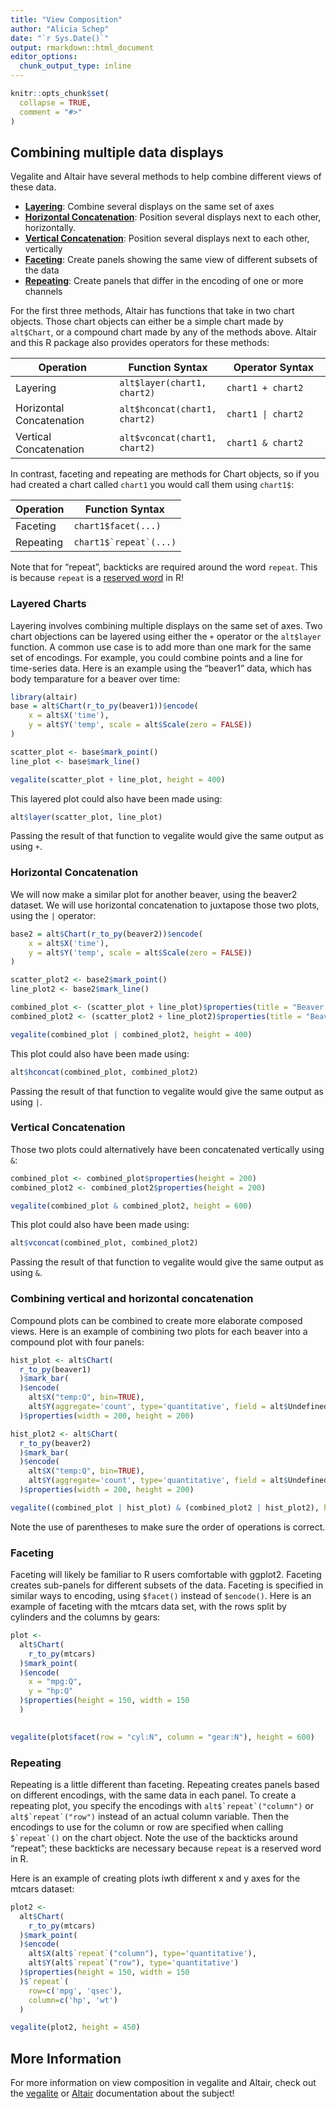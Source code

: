 ```yaml
---
title: "View Composition"
author: "Alicia Schep"
date: "`r Sys.Date()`"
output: rmarkdown::html_document
editor_options: 
  chunk_output_type: inline
---
```


```r
knitr::opts_chunk$set(
  collapse = TRUE,
  comment = "#>"
)
```

## Combining multiple data displays

Vegalite and Altair have several methods to help combine different views of these data.  

* [**Layering**](#layer): Combine several displays on the same set of axes
* [**Horizontal Concatenation**](#hconcat): Position several displays next to each other, horizontally.
* [**Vertical Concatenation**](#vconcat): Position several displays next to each other, vertically
* [**Faceting**](#facet): Create panels showing the same view of different subsets of the data
* [**Repeating**](#repeat): Create panels that differ in the encoding of one or more channels

For the first three methods, Altair has functions that take in two chart objects. Those chart objects can either be a simple chart made by `alt$Chart`, or a compound chart made by any of the methods above.  Altair and this R package also provides operators for these methods:

| Operation  | Function Syntax | Operator Syntax |
| ------------- | ------------- | ------------- |
| Layering  | `alt$layer(chart1, chart2)`  | `chart1 + chart2`  |
| Horizontal Concatenation  | `alt$hconcat(chart1, chart2)`  | `chart1 | chart2`  |
| Vertical Concatenation  | `alt$vconcat(chart1, chart2)`  | `chart1 & chart2`  |

In contrast, faceting and repeating are methods for Chart objects, so if you had created a chart called `chart1` you would call them using `chart1$`:

| Operation  | Function Syntax |
| ------------- | ------------- |
| Faceting | `chart1$facet(...)`  |
| Repeating  | ``chart1$`repeat`(...)``  |

Note that for "repeat", backticks are required around the word `repeat`. This is because `repeat` is a [reserved word](http://stat.ethz.ch/R-manual/R-devel/library/base/html/Reserved.html) in R!

### Layered Charts {#layer}

Layering involves combining multiple displays on the same set of axes. Two chart objections can be layered using either the `+` operator or the `alt$layer` function. A common use case is to add more than one mark for the same set of encodings.  For example, you could combine points and a line for time-series data. Here is an example using the "beaver1" data, which has body temparature for a beaver over time:

```r
library(altair)
base = alt$Chart(r_to_py(beaver1))$encode(
    x = alt$X('time'),
    y = alt$Y('temp', scale = alt$Scale(zero = FALSE))
)

scatter_plot <- base$mark_point()
line_plot <- base$mark_line()

vegalite(scatter_plot + line_plot, height = 400)
```

This layered plot could also have been made using:

```r
alt$layer(scatter_plot, line_plot)
```

Passing the result of that function to vegalite would give the same output as using `+`.

### Horizontal Concatenation {#hconcat}

We will now make a similar plot for another beaver, using the beaver2 dataset. We will use horizontal concatenation to juxtapose those two plots, using the `|` operator:

```r
base2 = alt$Chart(r_to_py(beaver2))$encode(
    x = alt$X('time'),
    y = alt$Y('temp', scale = alt$Scale(zero = FALSE))
)

scatter_plot2 <- base2$mark_point()
line_plot2 <- base2$mark_line()

combined_plot <- (scatter_plot + line_plot)$properties(title = "Beaver 1", width = 200)
combined_plot2 <- (scatter_plot2 + line_plot2)$properties(title = "Beaver 2", width = 200)

vegalite(combined_plot | combined_plot2, height = 400)
```

This plot could also have been made using:

```r
alt$hconcat(combined_plot, combined_plot2)
```

Passing the result of that function to vegalite would give the same output as using `|`.

### Vertical Concatenation {#vconcat}

Those two plots could alternatively have been concatenated vertically using `&`:

```r
combined_plot <- combined_plot$properties(height = 200)
combined_plot2 <- combined_plot2$properties(height = 200)

vegalite(combined_plot & combined_plot2, height = 600)
```

This plot could also have been made using:

```r
alt$vconcat(combined_plot, combined_plot2)
```

Passing the result of that function to vegalite would give the same output as using `&`.

### Combining vertical and horizontal concatenation

Compound plots can be combined to create more elaborate composed views. Here is an example of combining two plots for each beaver into a compound plot with four panels:

```r
hist_plot <- alt$Chart(
  r_to_py(beaver1)
  )$mark_bar(
  )$encode(
    alt$X("temp:Q", bin=TRUE),
    alt$Y(aggregate='count', type='quantitative', field = alt$Undefined)
  )$properties(width = 200, height = 200)

hist_plot2 <- alt$Chart(
  r_to_py(beaver2)
  )$mark_bar(
  )$encode(
    alt$X("temp:Q", bin=TRUE),
    alt$Y(aggregate='count', type='quantitative', field = alt$Undefined)
  )$properties(width = 200, height = 200)

vegalite((combined_plot | hist_plot) & (combined_plot2 | hist_plot2), height = 600)
```

Note the use of parentheses to make sure the order of operations is correct.  

### Faceting {#facet}

Faceting will likely be familiar to R users comfortable with ggplot2. Faceting creates sub-panels for different subsets of the data. Faceting is specified in similar ways to encoding, using `$facet()` instead of `$encode()`.  Here is an example of faceting with the mtcars data set, with the rows split by cylinders and the columns by gears:

```r
plot <- 
  alt$Chart(
    r_to_py(mtcars)
  )$mark_point(
  )$encode(
    x = "mpg:Q",
    y = "hp:Q"
  )$properties(height = 150, width = 150
  )
  

vegalite(plot$facet(row = "cyl:N", column = "gear:N"), height = 600)
```

### Repeating {#repeat}

Repeating is a little different than faceting. Repeating creates panels based on different encodings, with the same data in each panel. To create a repeating plot, you specify the encodings with ``alt$`repeat`("column")`` or  ``alt$`repeat`("row")`` instead of an actual column variable. Then the encodings to use for the column or row are specified when calling ``$`repeat`()`` on the chart object. Note the use of the backticks around "repeat"; these backticks are necessary because `repeat` is a reserved word in R. 

Here is an example of creating plots iwth different x and y axes for the mtcars dataset:

```r
plot2 <- 
  alt$Chart(
    r_to_py(mtcars)
  )$mark_point(
  )$encode(
    alt$X(alt$`repeat`("column"), type='quantitative'),
    alt$Y(alt$`repeat`("row"), type='quantitative')
  )$properties(height = 150, width = 150
  )$`repeat`(
    row=c('mpg', 'qsec'),
    column=c('hp', 'wt')
  )

vegalite(plot2, height = 450)
```

## More Information

For more information on view composition in vegalite and Altair, check out the [vegalite](https://vega.github.io/vega-lite/docs/composition.html) or [Altair](https://altair-viz.github.io/user_guide/compound_charts.html#) documentation about the subject!

